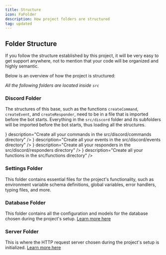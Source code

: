 ```yaml
---
title: Structure
icon: FaFolder
description: How project folders are structured
tag: updated 
---
```



## Folder Structure

If you follow the structure established by this project, it will be very easy to get support anywhere, not to mention that your code will be organized and highly semantic.

Below is an overview of how the project is structured:  

<BaseStructure/>

_All the following folders are located inside `src`_

### Discord Folder
The structures of this base, such as the functions `createCommand`, `createEvent`, and `createResponder`, need to be in a file that is imported before the bot starts. Everything in the `src/discord` folder and its subfolders will be imported before the bot starts, thus loading all the structures.

<Cards>
  <Card
    title="Commands"
    icon={<icons.HiMiniCommandLine/>}
    description="Create all your commands in the src/discord/commands directory"
  />
  <Card
    title="Events"
    icon={<icons.RiCalendarEventFill/>}
    description="Create all your events in the src/discord/events directory"
  />
  <Card
    title="Responders"
    icon={<icons.BsFillReplyFill/>}
    description="Create all your responders in the src/discord/responders directory"
  />
  <Card
    title="Functions"
    icon={<icons.TbMathFunction/>}
    description="Create all your functions in the src/functions directory"
  />
</Cards>

### Settings Folder
This folder contains essential files for the project's functionality, such as environment variable schema definitions, global variables, error handlers, typing files, and more.

### Database Folder
This folder contains all the configuration and models for the database chosen during the project's setup. [Learn more here](/discord/databases)

### Server Folder
This is where the HTTP request server chosen during the project's setup is initialized. [Learn more here](/discord/servers)
